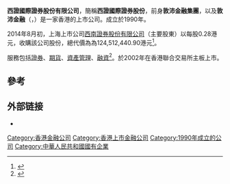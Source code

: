 {{Infobox Company |
  company_name   = 西證國際證券股份 |
  company_logo   = |
  company_type   = 上市公司<br />{{sehk|0812}}|
  company_slogan = |
  foundation     = 1990年|
  location       = {{HKG}}|
  key_people     =  |余維佳（主席）
  industry       = [[金融業|金融業]]|
  products       = [[證券|證券]]、[[期貨|期貨]]、[[資產管理|資產管理]]、[[融資|融資]]|
  parent         = |
  subsid         = |
  num_employees  = |
  homepage       = [http://www.swsc.hk/ http://www.swsc.hk/]|
  profit         = |
}}

'''西證國際證券股份有限公司'''，簡稱'''西證國際證券股份'''，前身'''敦沛金融集團'''，以及'''敦沛金融'''（'''{{lang-en|Southwest Securities International Securities Limited}}'''，{{sehk|0812}}）是一家香港的上市公司。成立於1990年。

2014年8月初，上海上市公司[[西南證券股份有限公司|西南證券股份有限公司]]（主要股東）以每股0.28港元，收購該公司股份，總代價為為124,512,440.90港元<ref>{{Cite web |url=http://companyinfo.swsc.hk/report/cw_00812Cir_06012015.pdf |title=由德勤企業財務顧問有限公司 及 海通國際證券有限公司代表要約人就收購敦沛金融控股有限公司已發行股本中之全部已發行股份及註銷所有尚未行使購股權通函 |access-date=2015-05-19 |archive-date=2015-05-20 |archive-url=https://web.archive.org/web/20150520140138/http://companyinfo.swsc.hk/report/cw_00812Cir_06012015.pdf |dead-url=no }}</ref>。

服務包括[[證券|證券]]、[[期貨|期貨]]、[[資產管理|資產管理]]、[[融資|融資]]<ref>{{Cite web |url=http://companyinfo.swsc.hk/tra/aboutus.aspx |title=西證國際證券股份有限公司簡介 |access-date=2015-05-19 |archive-date=2015-05-20 |archive-url=https://web.archive.org/web/20150520140136/http://companyinfo.swsc.hk/tra/aboutus.aspx |dead-url=no }}</ref>。於2002年在香港聯合交易所主板上市。

==參考==
{{reflist}}

==外部链接==
*{{Official website|http://www.swsc.hk}}


{{hk-company-stub}}

[[Category:香港金融公司|Category:香港金融公司]]
[[Category:香港上市金融公司|Category:香港上市金融公司]]
[[Category:1990年成立的公司|Category:1990年成立的公司]]
[[Category:中華人民共和國國有企業|Category:中華人民共和國國有企業]]
